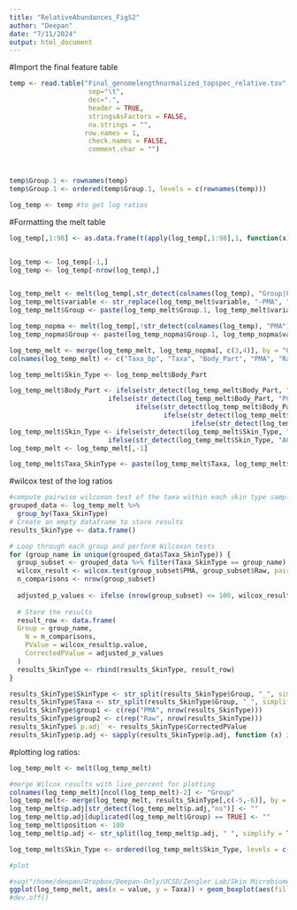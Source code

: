 ```yaml
---
title: "RelativeAbundances_FigS2"
author: "Deepan"
date: "7/11/2024"
output: html_document
---
```


#Import the final feature table

```r

temp <- read.table("Final_genomelengthnormalized_topspec_relative.tsv",
                    sep="\t", 
                    dec=".", 
                    header = TRUE,
                    stringsAsFactors = FALSE,
                    na.strings = "",
                   row.names = 1,
                    check.names = FALSE, 
                    comment.char = "")



temp$Group.1 <- rownames(temp)
temp$Group.1 <- ordered(temp$Group.1, levels = c(rownames(temp)))

log_temp <- temp #to get log ratios
```

#Formatting the melt table 

```r

log_temp[,1:98] <- as.data.frame(t(apply(log_temp[,1:98],1, function(x) log10( (x/as.numeric(log_temp[1,])))))) # taking log ratios against C.acnes since C.acnes is the most abundant skin taxa across all body sites (Byrd et al. 2018, Grice et al. 2008). Log ratios account for compositionality and can ensure unbiased measures of microbiome shifts (Morton et al. 2019)


log_temp <- log_temp[-1,]
log_temp <- log_temp[-nrow(log_temp),]


log_temp_melt <- melt(log_temp[,str_detect(colnames(log_temp), "Group|PMA")])
log_temp_melt$variable <- str_replace(log_temp_melt$variable, "-PMA", "")
log_temp_melt$Group <- paste(log_temp_melt$Group.1, log_temp_melt$variable, sep = "_")

log_temp_nopma <- melt(log_temp[,!str_detect(colnames(log_temp), "PMA")])
log_temp_nopma$Group <- paste(log_temp_nopma$Group.1, log_temp_nopma$variable, sep = "_")

log_temp_melt <- merge(log_temp_melt, log_temp_nopma[, c(3,4)], by = "Group")
colnames(log_temp_melt) <- c("Taxa_bp", "Taxa", "Body_Part", "PMA", "Raw")

log_temp_melt$Skin_Type <- log_temp_melt$Body_Part

log_temp_melt$Body_Part <- ifelse(str_detect(log_temp_melt$Body_Part, "AC"), "Antecubital Crease (n=8)",
                         ifelse(str_detect(log_temp_melt$Body_Part, "PC"), "Popliteal Crease (n=8)",
                                ifelse(str_detect(log_temp_melt$Body_Part, "FA"), "Forearm (n=6)",
                                       ifelse(str_detect(log_temp_melt$Body_Part, "Abd"), "Abdomen (n=2)",
                                              ifelse(str_detect(log_temp_melt$Body_Part, "FH"), "Forehead (n=10)", "Upper Back (n=10)")))))
log_temp_melt$Skin_Type <- ifelse(str_detect(log_temp_melt$Skin_Type, "Abd|FA"), "Dry (n=10)",
                         ifelse(str_detect(log_temp_melt$Skin_Type, "AC|PC"), "Moist (n=18)", "Sebaceous (n=21)"))
log_temp_melt <- log_temp_melt[,-1]

log_temp_melt$Taxa_SkinType <- paste(log_temp_melt$Taxa, log_temp_melt$Skin_Type, sep = "_")

```

#wilcox test of the log ratios

```r

#compute pairwise wilcoxon test of the taxa within each skin type sample
grouped_data <- log_temp_melt %>%
  group_by(Taxa_SkinType)
# Create an empty dataframe to store results
results_SkinType <- data.frame()

# Loop through each group and perform Wilcoxon tests
for (group_name in unique(grouped_data$Taxa_SkinType)) {
  group_subset <- grouped_data %>% filter(Taxa_SkinType == group_name)
  wilcox_result <- wilcox.test(group_subset$PMA, group_subset$Raw, paired = TRUE)
  n_comparisons <- nrow(group_subset)
  
  adjusted_p_values <- ifelse (nrow(group_subset) <= 100, wilcox_result$p.value, p.adjust(wilcox_result$p.value, method = "bonferroni", n = n_comparisons))
  
  # Store the results
  result_row <- data.frame(
  Group = group_name,
    N = n_comparisons,
    PValue = wilcox_result$p.value,
    CorrectedPValue = adjusted_p_values
  )
  results_SkinType <- rbind(results_SkinType, result_row)
}

results_SkinType$SkinType <- str_split(results_SkinType$Group, "_", simplify = TRUE)[,2]
results_SkinType$Taxa <- str_split(results_SkinType$Group, "_", simplify = TRUE)[,1]
results_SkinType$group1 <- c(rep("PMA", nrow(results_SkinType)))
results_SkinType$group2 <- c(rep("Raw", nrow(results_SkinType)))
results_SkinType$`p.adj` <- results_SkinType$CorrectedPValue
results_SkinType$p.adj <- sapply(results_SkinType$p.adj, function (x) ifelse(x <= 0.05, ifelse (x <= 0.01, ifelse(x <= 0.001, "***", "**"), "*"), "ns")) #passed to box plot

```

#plotting log ratios:

```r

log_temp_melt <- melt(log_temp_melt)

#merge Wilcox results with live_percent for plotting
colnames(log_temp_melt)[ncol(log_temp_melt)-2] <- "Group"
log_temp_melt<- merge(log_temp_melt, results_SkinType[,c(-5,-6)], by = "Group")
log_temp_melt$p.adj[str_detect(log_temp_melt$p.adj,"ns")] <- ""
log_temp_melt$p.adj[duplicated(log_temp_melt$Group) == TRUE] <- ""
log_temp_melt$position <- 100
log_temp_melt$p.adj <- str_split(log_temp_melt$p.adj, " ", simplify = TRUE)[,1]

log_temp_melt$Skin_Type <- ordered(log_temp_melt$Skin_Type, levels = c("Sebaceous (n=21)", "Moist (n=18)", "Dry (n=10)"))

#plot

#svg("/home/deepan/Dropbox/Deepan-Only/UCSD/Zengler Lab/Skin Microbiome/LiveDead/PaperFigures/Final/log_ratios_relativeabundance.svg", height = 6, width = 10)
ggplot(log_temp_melt, aes(x = value, y = Taxa)) + geom_boxplot(aes(fill = variable)) + facet_wrap(~Skin_Type)  + scale_y_discrete(limits = rev) + theme_boxp() + scale_fill_manual(values = c("moccasin", "tomato4"))
#dev.off()

```


